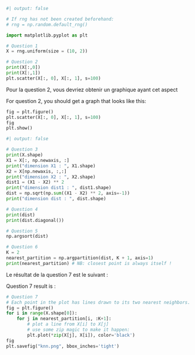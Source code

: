 ```python
#| output: false

# If rng has not been created beforehand:
# rng = np.random.default_rng()

import matplotlib.pyplot as plt

# Question 1
X = rng.uniform(size = (10, 2))

# Question 2 
print(X[:,0])
print(X[:,1])
plt.scatter(X[:, 0], X[:, 1], s=100)
```


::: {.content-visible when-profile="fr"}
Pour la question 2, vous devriez obtenir un graphique ayant cet aspect
:::
::: {.content-visible when-profile="fr"}
For question 2, you should get a graph that looks like this:
:::



```python
fig = plt.figure()
plt.scatter(X[:, 0], X[:, 1], s=100)
fig
plt.show()
```


```python
#| output: false

# Question 3
print(X.shape)
X1 = X[:, np.newaxis, :]
print("dimension X1 : ", X1.shape)
X2 = X[np.newaxis, :,:]
print("dimension X2 : ", X2.shape)
dist1 = (X1 - X2) ** 2
print("dimension dist1 : ", dist1.shape)
dist = np.sqrt(np.sum((X1 - X2) ** 2, axis=-1))
print("dimension dist : ", dist.shape)

# Question 4
print(dist)
print(dist.diagonal())

# Question 5 
np.argsort(dist)

# Question 6
K = 2
nearest_partition = np.argpartition(dist, K + 1, axis=1)
print(nearest_partition) # NB: closest point is always itself !
```

::: {.content-visible when-profile="fr"}
Le résultat de la question 7 est le suivant : 
:::
::: {.content-visible when-profile="en"}
Question 7 result is :
:::


```python
# Question 7 
# Each point in the plot has lines drawn to its two nearest neighbors.
fig = plt.figure()
for i in range(X.shape[0]):
    for j in nearest_partition[i, :K+1]:
        # plot a line from X[i] to X[j]
        # use some zip magic to make it happen:
        plt.plot(*zip(X[j], X[i]), color='black')
fig
plt.savefig("knn.png", bbox_inches='tight')
```